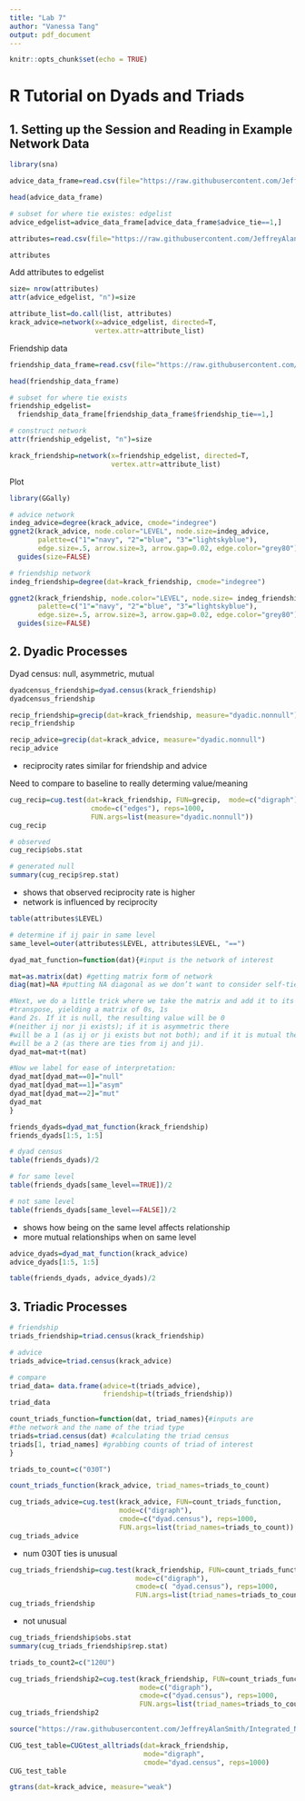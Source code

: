 ```yaml
---
title: "Lab 7"
author: "Vanessa Tang"
output: pdf_document
---
```


```r
knitr::opts_chunk$set(echo = TRUE)
```

# R Tutorial on Dyads and Triads

## 1. Setting up the Session and Reading in Example Network Data

```r
library(sna)

advice_data_frame=read.csv(file="https://raw.githubusercontent.com/JeffreyAlanSmith/Integrated_Network_Science/master/data/krackhardt_advice.csv")

head(advice_data_frame)

# subset for where tie existes: edgelist
advice_edgelist=advice_data_frame[advice_data_frame$advice_tie==1,]

attributes=read.csv(file="https://raw.githubusercontent.com/JeffreyAlanSmith/Integrated_Network_Science/master/data/krackhardt_attributes.csv")

attributes
```

Add attributes to edgelist
```r
size= nrow(attributes)
attr(advice_edgelist, "n")=size

attribute_list=do.call(list, attributes)
krack_advice=network(x=advice_edgelist, directed=T, 
                     vertex.attr=attribute_list) 
```

Friendship data
```r
friendship_data_frame=read.csv(file="https://raw.githubusercontent.com/JeffreyAlanSmith/Integrated_Network_Science/master/data/krackhardt_friendship.csv")

head(friendship_data_frame)

# subset for where tie exists
friendship_edgelist=
  friendship_data_frame[friendship_data_frame$friendship_tie==1,]

# construct network
attr(friendship_edgelist, "n")=size

krack_friendship=network(x=friendship_edgelist, directed=T, 
                         vertex.attr=attribute_list)
```

Plot
```r
library(GGally)

# advice network
indeg_advice=degree(krack_advice, cmode="indegree")
ggnet2(krack_advice, node.color="LEVEL", node.size=indeg_advice,
       palette=c("1"="navy", "2"="blue", "3"="lightskyblue"), 
       edge.size=.5, arrow.size=3, arrow.gap=0.02, edge.color="grey80")+
  guides(size=FALSE)

# friendship network
indeg_friendship=degree(dat=krack_friendship, cmode="indegree")

ggnet2(krack_friendship, node.color="LEVEL", node.size= indeg_friendship,
       palette=c("1"="navy", "2"="blue", "3"="lightskyblue"), 
       edge.size=.5, arrow.size=3, arrow.gap=0.02, edge.color="grey80")+
  guides(size=FALSE)

```

## 2. Dyadic Processes

Dyad census: null, asymmetric, mutual

```r
dyadcensus_friendship=dyad.census(krack_friendship)
dyadcensus_friendship

recip_friendship=grecip(dat=krack_friendship, measure="dyadic.nonnull")
recip_friendship 

recip_advice=grecip(dat=krack_advice, measure="dyadic.nonnull")
recip_advice
```
- reciprocity rates similar for friendship and advice

Need to compare to baseline to really determing value/meaning
```r
cug_recip=cug.test(dat=krack_friendship, FUN=grecip,  mode=c("digraph"), 
                    cmode=c("edges"), reps=1000, 
                    FUN.args=list(measure="dyadic.nonnull"))
cug_recip

# observed
cug_recip$obs.stat

# generated null
summary(cug_recip$rep.stat)
```
- shows that observed reciprocity rate is higher
- network is influenced by reciprocity

```r
table(attributes$LEVEL)

# determine if ij pair in same level
same_level=outer(attributes$LEVEL, attributes$LEVEL, "==") 

dyad_mat_function=function(dat){#input is the network of interest

mat=as.matrix(dat) #getting matrix form of network
diag(mat)=NA #putting NA diagonal as we don’t want to consider self-ties

#Next, we do a little trick where we take the matrix and add it to its 
#transpose, yielding a matrix of 0s, 1s 
#and 2s. If it is null, the resulting value will be 0 
#(neither ij nor ji exists); if it is asymmetric there
#will be a 1 (as ij or ji exists but not both); and if it is mutual there
#will be a 2 (as there are ties from ij and ji).
dyad_mat=mat+t(mat) 

#Now we label for ease of interpretation:
dyad_mat[dyad_mat==0]="null" 
dyad_mat[dyad_mat==1]="asym"
dyad_mat[dyad_mat==2]="mut"
dyad_mat
}

friends_dyads=dyad_mat_function(krack_friendship)
friends_dyads[1:5, 1:5] 
```

```r
# dyad census
table(friends_dyads)/2

# for same level
table(friends_dyads[same_level==TRUE])/2

# not same level
table(friends_dyads[same_level==FALSE])/2
```
- shows how being on the same level affects relationship
- more mutual relationships when on same level

```r
advice_dyads=dyad_mat_function(krack_advice)
advice_dyads[1:5, 1:5]

table(friends_dyads, advice_dyads)/2
```

## 3. Triadic Processes

```r
# friendship
triads_friendship=triad.census(krack_friendship)

# advice
triads_advice=triad.census(krack_advice) 

# compare
triad_data= data.frame(advice=t(triads_advice), 
                       friendship=t(triads_friendship))
triad_data
```

```r
count_triads_function=function(dat, triad_names){#inputs are 
#the network and the name of the triad type
triads=triad.census(dat) #calculating the triad census
triads[1, triad_names] #grabbing counts of triad of interest
}

triads_to_count=c("030T")  

count_triads_function(krack_advice, triad_names=triads_to_count)
```

```r
cug_triads_advice=cug.test(krack_advice, FUN=count_triads_function,
                           mode=c("digraph"), 
                           cmode=c("dyad.census"), reps=1000, 
                           FUN.args=list(triad_names=triads_to_count)) 
cug_triads_advice
```
- num 030T ties is unusual

```r
cug_triads_friendship=cug.test(krack_friendship, FUN=count_triads_function, 
                               mode=c("digraph"), 
                               cmode=c( "dyad.census"), reps=1000, 
                               FUN.args=list(triad_names=triads_to_count))
cug_triads_friendship

```
- not unusual

```r
cug_triads_friendship$obs.stat
summary(cug_triads_friendship$rep.stat) 
```

```r
triads_to_count2=c("120U")

cug_triads_friendship2=cug.test(krack_friendship, FUN=count_triads_function, 
                                mode=c("digraph"),
                                cmode=c("dyad.census"), reps=1000, 
                                FUN.args=list(triad_names=triads_to_count2))
cug_triads_friendship2
```

```r
source("https://raw.githubusercontent.com/JeffreyAlanSmith/Integrated_Network_Science/master/R/CUGtest_alltriads.R")

CUG_test_table=CUGtest_alltriads(dat=krack_friendship, 
                                 mode="digraph",                      
                                 cmode="dyad.census", reps=1000)
CUG_test_table
```

```r
gtrans(dat=krack_advice, measure="weak") 
```

